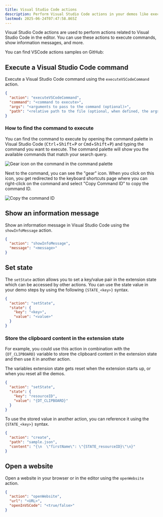 ```yaml
---
title: Visual Studio Code actions
description: Perform Visual Studio Code actions in your demos like executing commands or showing an information message.
lastmod: 2025-06-24T07:47:58.865Z
---
```




Visual Studio Code actions are used to perform actions related to Visual Studio Code in the editor. You can use these actions to execute commands, show information messages, and more.

<Aside type="note" title='Samples'>
  You can find VSCode actions samples on GitHub: 
  <GitHubFileOpener filePath=".demo/6.vscode-actions.json" />
</Aside>

## Execute a Visual Studio Code command

Execute a Visual Studio Code command using the `executeVSCodeCommand` action.

```json
{
  "action": "executeVSCodeCommand",
  "command": "<command to execute>",
  "args": "<arguments to pass to the command (optional)>",
  "path": "<relative path to the file (optional, when defined, the args property is ignored.)>"
}
```

### How to find the command to execute

You can find the command to execute by opening the command palette in Visual Studio Code (<kbd>Ctrl</kbd>+<kbd>Shift</kbd>+<kbd>P</kbd> or <kbd>Cmd</kbd>+<kbd>Shift</kbd>+<kbd>P</kbd>) and typing the command you want to execute. The command palette will show you the available commands that match your search query.

<Image class="mx-auto" src={gearImage} alt="Gear icon on the command in the command palette" />

Next to the command, you can see the "gear" icon. When you click on this icon, you get redirected to the keyboard shortcuts page where you can right-click on the command and select "Copy Command ID" to copy the command ID.

<Image class="mx-auto" src={copyImage} alt="Copy the command ID" />

## Show an information message

Show an information message in Visual Studio Code using the `showInfoMessage` action.

```json
{
  "action": "showInfoMessage",
  "message": "<message>"
}
```

## Set state

The `setState` action allows you to set a key/value pair in the extension state which can be accessed by other actions. You can use the state value in your demo steps by using the following `{STATE_<key>}` syntax.

```json
{
  "action": "setState",
  "state": {
    "key": "<key>",
    "value": "<value>"
  }
}
```

### Store the clipboard content in the extension state

For example, you could use this action in combination with the `{DT_CLIPBOARD}` variable to store the clipboard content in the extension state and then use it in another action.

<Aside type="danger" title="Important">
The variables extension state gets reset when the extension starts up, or when you reset all the demos.
</Aside>

```json
{
  "action": "setState",
  "state": {
    "key": "resourceID",
    "value": "{DT_CLIPBOARD}"
  }
}
```

To use the stored value in another action, you can reference it using the `{STATE_<key>}` syntax.

```json
{
  "action": "create",
  "path": "sample.json",
  "content": "{\n  \"firstName\": \"{STATE_resourceID}\"\n}"
}
```

## Open a website

Open a website in your browser or in the editor using the `openWebsite` action.

```json
{
  "action": "openWebsite",
  "url": "<URL>",
  "openInVSCode": "<true/false>"
}
```
